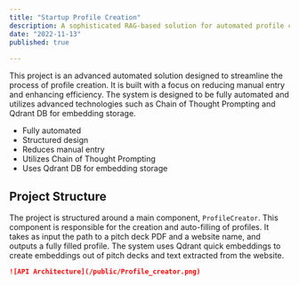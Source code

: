 ```yaml
---
title: "Startup Profile Creation"
description: A sophisticated RAG-based solution for automated profile creation. This project is designed with a focus on reducing manual entry, enhancing efficiency, and utilizing advanced technologies such as Chain of Thought Prompting and Qdrant DB for embedding storage.
date: "2022-11-13"
published: true
  
---
```

This project is an advanced automated solution designed to streamline the process of profile creation. It is built with a focus on reducing manual entry and enhancing efficiency. The system is designed to be fully automated and utilizes advanced technologies such as Chain of Thought Prompting and Qdrant DB for embedding storage.

- Fully automated
- Structured design
- Reduces manual entry
- Utilizes Chain of Thought Prompting
- Uses Qdrant DB for embedding storage

## Project Structure

The project is structured around a main component, `ProfileCreator`. This component is responsible for the creation and auto-filling of profiles. It takes as input the path to a pitch deck PDF and a website name, and outputs a fully filled profile. The system uses Qdrant quick embeddings to create embeddings out of pitch decks and text extracted from the website.

```md
![API Architecture](/public/Profile_creator.png)
```
